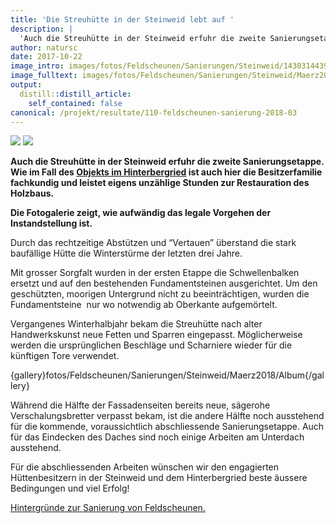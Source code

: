 ```yaml
---
title: 'Die Streuhütte in der Steinweid lebt auf '
description: |
  'Auch die Streuhütte in der Steinweid erfuhr die zweite Sanierungsetappe. Wie im Fall des Objekts im Hinterbergried ist auch hier die Besitzerfamilie fachkundig und leistet eigens unzählige Stunden zur Restauration des Holzbaus.  Die Fotogalerie zeigt, wie aufwändig das legale Vorgehen der Instandstellung ist. '
author: natursc
date: 2017-10-22
image_intro: images/fotos/Feldscheunen/Sanierungen/Steinweid/1430314439048_red.jpg
image_fulltext: images/fotos/Feldscheunen/Sanierungen/Steinweid/Maerz2018/09_FS-Steinweid_Maerz18.jpg
output:
  distill::distill_article:
    self_contained: false
canonical: /projekt/resultate/110-feldscheunen-sanierung-2018-03
---
```


![](images/fotos/Feldscheunen/Sanierungen/Steinweid/1430314439048_red.jpg) <!--image_intro-->
![](images/fotos/Feldscheunen/Sanierungen/Steinweid/Maerz2018/09_FS-Steinweid_Maerz18.jpg) <!--image_fulltext-->

**Auch die Streuhütte in der Steinweid erfuhr die zweite
Sanierungsetappe. Wie im Fall des [Objekts im
Hinterbergried](http://www.wieselundco.ch/projekt/resultate/101-feldscheunen-sanierung-2017-10) ist
auch hier die Besitzerfamilie fachkundig und leistet eigens unzählige
Stunden zur Restauration des Holzbaus. **

**Die Fotogalerie zeigt, wie aufwändig das legale Vorgehen der
Instandstellung ist. **

Durch das rechtzeitige Abstützen und "Vertauen" überstand die stark
baufällige Hütte die Winterstürme der letzten drei Jahre.

Mit grosser Sorgfalt wurden in der ersten Etappe die Schwellenbalken
ersetzt und auf den bestehenden Fundamentsteinen ausgerichtet. Um den
geschützten, moorigen Untergrund nicht zu beeinträchtigen, wurden die
Fundamentsteine  nur wo notwendig ab Oberkante aufgemörtelt.

Vergangenes Winterhalbjahr bekam die Streuhütte nach alter
Handwerkskunst neue Fetten und Sparren eingepasst. Möglicherweise werden
die ursprünglichen Beschläge und Scharniere wieder für die künftigen
Tore verwendet. 

{gallery}fotos/Feldscheunen/Sanierungen/Steinweid/Maerz2018/Album{/gallery}

Während die Hälfte der Fassadenseiten bereits neue, sägerohe
Verschalungsbretter verpasst bekam, ist die andere Hälfte noch
ausstehend für die kommende, voraussichtlich abschliessende
Sanierungsetappe. Auch für das Eindecken des Daches sind noch einige
Arbeiten am Unterdach ausstehend. 

Für die abschliessenden Arbeiten wünschen wir den engagierten
Hüttenbesitzern in der Steinweid und dem Hinterbergried beste äussere
Bedingungen und viel Erfolg!

[Hintergründe zur Sanierung von
Feldscheunen.](http://www.wieselundco.ch/projekt/massnahmen/62-wir-unterstuetzen-die-instanstellung-von-feldscheunen) 

 

<!--http://wieselundco.ch/projekt/resultate/110-feldscheunen-sanierung-2018-03-->
